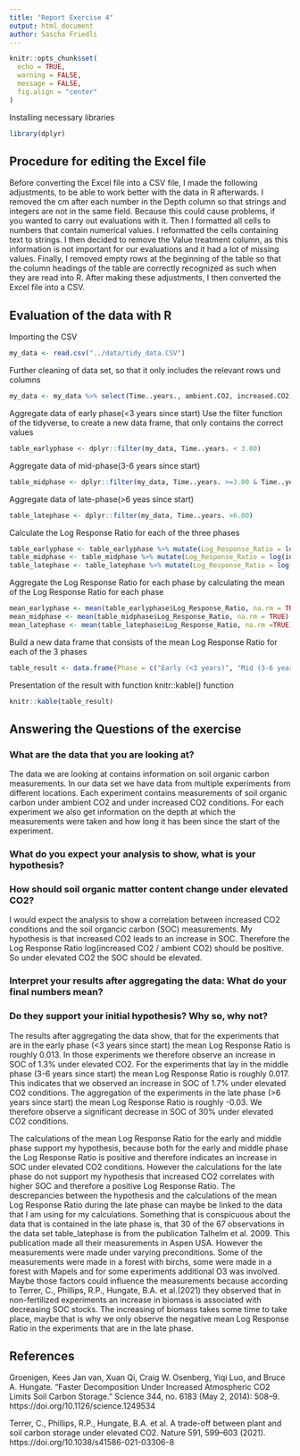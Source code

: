 ```yaml
---
title: "Report Exercise 4"
output: html_document
author: Sascha Friedli
---
```

```r
knitr::opts_chunk$set(
  echo = TRUE,        
  warning = FALSE,    
  message = FALSE,    
  fig.align = "center"
)
```

Installing necessary libraries
```R
library(dplyr)
```
## Procedure for editing the Excel file

Before converting the Excel file into a CSV file, I made the following adjustments,
to be able to work better with the data in R afterwards.
I removed the cm after each number in the Depth column so that strings and integers are not
in the same field. Because this could cause problems, if you wanted to carry out evaluations with it.
Then I formatted all cells to numbers that contain numerical values.
I reformatted the cells containing text to strings. 
I then decided to remove the Value treatment column, as this information is not 
important for our evaluations and it had a lot of missing values.
Finally, I removed empty rows at the beginning of the table so that the column headings
of the table are correctly recognized as such when they are read into R.
After making these adjustments, I then converted the Excel file into a CSV.

## Evaluation of the data with R

Importing the CSV
```R
my_data <- read.csv("../data/tidy_data.CSV")
```

Further cleaning of data set, so that it only includes the relevant rows und columns
```R
my_data <- my_data %>% select(Time..years., ambient.CO2, increased.CO2)
```

Aggregate data of early phase(<3 years since start)
Use the filter function of the tidyverse, to create a new data frame, that only
contains the correct values
```R
table_earlyphase <- dplyr::filter(my_data, Time..years. < 3.00)
```

Aggregate data of mid-phase(3-6 years since start)
```R
table_midphase <- dplyr::filter(my_data, Time..years. >=3.00 & Time..years. <=6.00 )
```

Aggregate data of late-phase(>6 yeas since start)
```R
table_latephase <- dplyr::filter(my_data, Time..years. >6.00)
```

Calculate the Log Response Ratio for each of the three phases
```R
table_earlyphase <- table_earlyphase %>% mutate(Log_Response_Ratio = log(increased.CO2 / ambient.CO2))
table_midphase <- table_midphase %>% mutate(Log_Response_Ratio = log(increased.CO2 / ambient.CO2))
table_latephase <- table_latephase %>% mutate(Log_Response_Ratio = log(increased.CO2 / ambient.CO2))
```

Aggregate the Log Response Ratio for each phase by calculating the mean of the Log Response Ratio for each phase
```R
mean_earlyphase <- mean(table_earlyphase$Log_Response_Ratio, na.rm = TRUE)
mean_midphase <- mean(table_midphase$Log_Response_Ratio, na.rm = TRUE)
mean_latephase <- mean(table_latephase$Log_Response_Ratio, na.rm =TRUE)
```

Build a new data frame that consists of the mean Log Response Ratio for each of the 3 phases
```R
table_result <- data.frame(Phase = c("Early (<3 years)", "Mid (3-6 years)", "Late (>6 years)"), Mean_LRR = c(mean_earlyphase, mean_midphase, mean_latephase))
```

Presentation of the result with function knitr::kable() function
```R
knitr::kable(table_result)
```

## Answering the Questions of the exercise

### What are the data that you are looking at?
The data we are looking at contains information on soil organic carbon measurements.
In our data set we have data from multiple experiments from different locations. 
Each experiment contains measurements of soil organic carbon under ambient CO2 
and under increased CO2 conditions. For each experiment we also get
information on the depth at which the measurements were taken and how long it 
has been since the start of the experiment.

### What do you expect your analysis to show, what is your hypothesis?
### How should soil organic matter content change under elevated CO2?
I would expect the analysis to show a correlation between increased CO2 conditions
and the soil organcic carbon (SOC) measurements. 
My hypothesis is that increased CO2 leads to an increase in SOC. Therefore the
Log Response Ratio log(increased CO2 / ambient CO2) should be positive.
So under elevated CO2 the SOC should be elevated.

### Interpret your results after aggregating the data: What do your final numbers mean? 
### Do they support your initial hypothesis? Why so, why not?
The results after aggregating the data show, that for the experiments that are
in the early phase (<3 years since start) the mean Log Response Ratio is roughly
0.013. In those experiments we therefore observe an increase in SOC of 1.3% under 
elevated CO2. For the experiments that lay in the middle phase (3-6 years since start)
the mean Log Response Ratio is roughly 0.017. This indicates that we observed an increase
in SOC of 1.7% under elevated CO2 conditions. The aggregation of the experiments 
in the late phase (>6 years since start) the mean Log Response Ratio is roughly -0.03.
We therefore observe a significant decrease in SOC of 30% under elevated CO2 conditions.

The calculations of the mean Log Response Ratio for the early and middle phase support 
my hypothesis, because both for the early and middle phase the Log Response Ratio is 
positive and therefore indicates an increase in SOC under elevated CO2 conditions. 
However the calculations for the late phase do not support my hypothesis that increased
CO2 correlates with higher SOC and therefore a positive Log Response Ratio.
The descrepancies between the hypothesis and the calculations of the mean Log Response 
Ratio during the late phase can maybe be linked to the data that I am using for my 
calculations. Something that is conspicuous about the data that is contained in the
late phase is, that 30 of the 67 observations in the data set table_latephase is
from the publication Talhelm et al. 2009. This publication made all their measurements
in Aspen USA. However the measurements were made under varying preconditions. 
Some of the measurements were made in a forest with birchs, some were made in a
forest with Mapels and for some experiments additional O3 was involved. 
Maybe those factors could influence the measurements because according to 
Terrer, C., Phillips, R.P., Hungate, B.A. et al.(2021) they observed that in 
non-fertilized experiments an increase in biomass is associated with decreasing 
SOC stocks. The increasing of biomass takes some time to take place, maybe
that is why we only observe the negative mean Log Response Ratio in the experiments 
that are in the late phase.

## References
Groenigen, Kees Jan van, Xuan Qi, Craig W. Osenberg, Yiqi Luo, and Bruce A. Hungate. “Faster Decomposition Under Increased Atmospheric CO2 Limits Soil Carbon Storage.” Science 344, no. 6183 (May 2, 2014): 508–9. https://doi.org/10.1126/science.1249534

Terrer, C., Phillips, R.P., Hungate, B.A. et al. A trade-off between plant and soil carbon storage under elevated CO2. Nature 591, 599–603 (2021). https://doi.org/10.1038/s41586-021-03306-8
